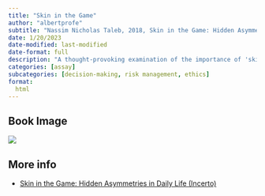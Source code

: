 ```yaml
---
title: "Skin in the Game"
author: "albertprofe"
subtitle: "Nassim Nicholas Taleb, 2018, Skin in the Game: Hidden Asymmetries in Daily Life (Incerto)"
date: 1/20/2023
date-modified: last-modified
date-format: full
description: "A thought-provoking examination of the importance of 'skin in the game' in various aspects of life, from politics to economics to personal relationships."
categories: [assay]
subcategories: [decision-making, risk management, ethics]
format:
  html
---
```


## Book Image

![](/books/skinInTheGame.jpg)

## More info

- [Skin in the Game: Hidden Asymmetries in Daily Life (Incerto)](https://www.goodreads.com/book/show/35552939-skin-in-the-game){.external}